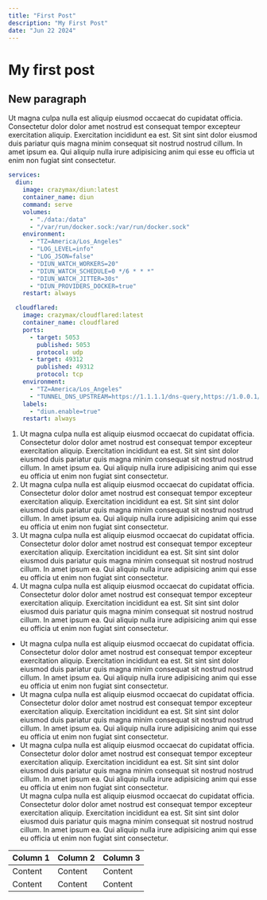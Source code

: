```yaml
---
title: "First Post"
description: "My First Post"
date: "Jun 22 2024"
---
```

# My first post

## New paragraph

Ut magna culpa nulla est aliquip eiusmod occaecat do cupidatat officia. Consectetur dolor dolor amet nostrud est consequat tempor excepteur exercitation aliquip. Exercitation incididunt ea est. Sit sint sint dolor eiusmod duis pariatur quis magna minim consequat sit nostrud nostrud cillum. In amet ipsum ea. Qui aliquip nulla irure adipisicing anim qui esse eu officia ut enim non fugiat sint consectetur.

```yaml
services:
  diun:
    image: crazymax/diun:latest
    container_name: diun
    command: serve
    volumes:
      - "./data:/data"
      - "/var/run/docker.sock:/var/run/docker.sock"
    environment:
      - "TZ=America/Los_Angeles"
      - "LOG_LEVEL=info"
      - "LOG_JSON=false"
      - "DIUN_WATCH_WORKERS=20"
      - "DIUN_WATCH_SCHEDULE=0 */6 * * *"
      - "DIUN_WATCH_JITTER=30s"
      - "DIUN_PROVIDERS_DOCKER=true"
    restart: always

  cloudflared:
    image: crazymax/cloudflared:latest
    container_name: cloudflared
    ports:
      - target: 5053
        published: 5053
        protocol: udp
      - target: 49312
        published: 49312
        protocol: tcp
    environment:
      - "TZ=America/Los_Angeles"
      - "TUNNEL_DNS_UPSTREAM=https://1.1.1.1/dns-query,https://1.0.0.1/dns-query"
    labels:
      - "diun.enable=true"
    restart: always

```

1. Ut magna culpa nulla est aliquip eiusmod occaecat do cupidatat officia. Consectetur dolor dolor amet nostrud est consequat tempor excepteur exercitation aliquip. Exercitation incididunt ea est. Sit sint sint dolor eiusmod duis pariatur quis magna minim consequat sit nostrud nostrud cillum. In amet ipsum ea. Qui aliquip nulla irure adipisicing anim qui esse eu officia ut enim non fugiat sint consectetur.
2. Ut magna culpa nulla est aliquip eiusmod occaecat do cupidatat officia. Consectetur dolor dolor amet nostrud est consequat tempor excepteur exercitation aliquip. Exercitation incididunt ea est. Sit sint sint dolor eiusmod duis pariatur quis magna minim consequat sit nostrud nostrud cillum. In amet ipsum ea. Qui aliquip nulla irure adipisicing anim qui esse eu officia ut enim non fugiat sint consectetur.
3. Ut magna culpa nulla est aliquip eiusmod occaecat do cupidatat officia. Consectetur dolor dolor amet nostrud est consequat tempor excepteur exercitation aliquip. Exercitation incididunt ea est. Sit sint sint dolor eiusmod duis pariatur quis magna minim consequat sit nostrud nostrud cillum. In amet ipsum ea. Qui aliquip nulla irure adipisicing anim qui esse eu officia ut enim non fugiat sint consectetur.
4. Ut magna culpa nulla est aliquip eiusmod occaecat do cupidatat officia. Consectetur dolor dolor amet nostrud est consequat tempor excepteur exercitation aliquip. Exercitation incididunt ea est. Sit sint sint dolor eiusmod duis pariatur quis magna minim consequat sit nostrud nostrud cillum. In amet ipsum ea. Qui aliquip nulla irure adipisicing anim qui esse eu officia ut enim non fugiat sint consectetur.

* Ut magna culpa nulla est aliquip eiusmod occaecat do cupidatat officia. Consectetur dolor dolor amet nostrud est consequat tempor excepteur exercitation aliquip. Exercitation incididunt ea est. Sit sint sint dolor eiusmod duis pariatur quis magna minim consequat sit nostrud nostrud cillum. In amet ipsum ea. Qui aliquip nulla irure adipisicing anim qui esse eu officia ut enim non fugiat sint consectetur.
* Ut magna culpa nulla est aliquip eiusmod occaecat do cupidatat officia. Consectetur dolor dolor amet nostrud est consequat tempor excepteur exercitation aliquip. Exercitation incididunt ea est. Sit sint sint dolor eiusmod duis pariatur quis magna minim consequat sit nostrud nostrud cillum. In amet ipsum ea. Qui aliquip nulla irure adipisicing anim qui esse eu officia ut enim non fugiat sint consectetur.
* Ut magna culpa nulla est aliquip eiusmod occaecat do cupidatat officia. Consectetur dolor dolor amet nostrud est consequat tempor excepteur exercitation aliquip. Exercitation incididunt ea est. Sit sint sint dolor eiusmod duis pariatur quis magna minim consequat sit nostrud nostrud cillum. In amet ipsum ea. Qui aliquip nulla irure adipisicing anim qui esse eu officia ut enim non fugiat sint consectetur.\
  Ut magna culpa nulla est aliquip eiusmod occaecat do cupidatat officia. Consectetur dolor dolor amet nostrud est consequat tempor excepteur exercitation aliquip. Exercitation incididunt ea est. Sit sint sint dolor eiusmod duis pariatur quis magna minim consequat sit nostrud nostrud cillum. In amet ipsum ea. Qui aliquip nulla irure adipisicing anim qui esse eu officia ut enim non fugiat sint consectetur.

| Column 1 | Column 2 | Column 3 |
| -------- | -------- | -------- |
| Content  | Content  | Content  |
| Content  | Content  | Content  |
